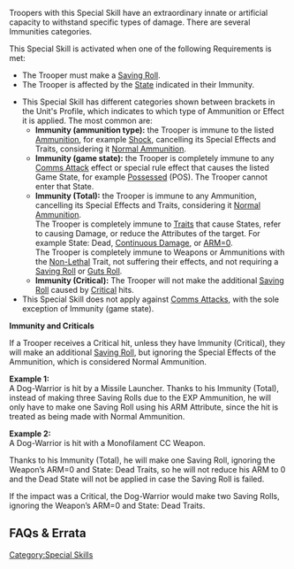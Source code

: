 {{section-special-skills}}


{{n4only}}
{{n4list}}
Troopers with this Special Skill have an extraordinary innate or artificial capacity to withstand specific types of damage. There are several Immunities categories.

{{skillbox |black| IMMUNITY | AUTOMATIC SKILL }}
{{skill-label | Obligatory }}
{{requirements}}
This Special Skill is activated when one of the following Requirements is met:
* The Trooper must make a [[Saving Roll]]. 
* The Trooper is affected by the [[State]] indicated in their Immunity. 
{{effects}}
* This Special Skill has different categories shown between brackets in the Unit's Profile, which indicates to which type of Ammunition or Effect it is applied. The most common are:
** '''Immunity (ammunition type):''' the Trooper is immune to the listed [[Ammunition]], for example [[Shock]], cancelling its Special Effects and Traits, considering it [[Normal Ammunition]].
** '''Immunity (game state):''' the Trooper is completely immune to any [[Comms Attack]] effect or special rule effect that causes the listed Game State, for example [[Possessed]] (POS). The Trooper cannot enter that State.
** '''Immunity (Total):''' the Trooper is immune to any Ammunition, cancelling its Special Effects and Traits, considering it [[Normal Ammunition]]. <br>The Trooper is completely immune to [[Traits]] that cause States, refer to causing Damage, or reduce the Attributes of the target. For example State: Dead, [[Continuous Damage]], or [[ARM=0]]. <br>The Trooper is completely immune to Weapons or Ammunitions with the [[Non-Lethal]] Trait, not suffering their effects, and not requiring a [[Saving Roll]] or [[Guts Roll]]. {{seefaq | For Plasma, Sepsitor.}}
** '''Immunity (Critical):''' The Trooper will not make the additional [[Saving Roll]] caused by [[Critical]] hits. 
* This Special Skill does not apply against [[Comms Attacks]], with the sole exception of Immunity (game state).
{{n4end}}{{n4}}


{{Important-start}}
'''Immunity and Criticals'''

If a Trooper receives a Critical hit, unless they have Immunity (Critical), they will make an additional [[Saving Roll]], but ignoring the Special Effects of the Ammunition, which is considered Normal Ammunition.
{{important-end}}


{{greybox-start | Immunity Examples}}
'''Example 1:'''<br>
A Dog-Warrior is hit by a Missile Launcher. Thanks to his Immunity (Total), instead of making three Saving Rolls due to the EXP Ammunition, he will only have to make one Saving Roll using his ARM Attribute, since the hit is treated as being made with Normal Ammunition. 

'''Example 2:'''<br>
A Dog-Warrior is hit with a Monofilament CC Weapon.

Thanks to his Immunity (Total), he will make one Saving Roll, ignoring the Weapon’s ARM=0 and State: Dead Traits, so he will not reduce his ARM to 0 and the Dead State will not be applied in case the Saving Roll is failed.

If the impact was a Critical, the Dog-Warrior would make two Saving Rolls, ignoring the Weapon’s ARM=0 and State: Dead Traits.
{{greybox-end}}


== FAQs & Errata ==

{{faqbox |
type = faq |
title = N4 FAQ |
version = 1.0, Jan 2021 |
q = Q: How does Immunity (Total) interact with Plasma Weapons, and with Sepsitor? |
a = A: Immunity (Total) cancels the special effects of any ammunition, considering them Normal Ammunition. Plasma weapons use Normal Ammunition, but their Saving Roll is ARM+BTS, so one ARM and one BTS Saving Roll will be made. Sepsitor should have the State: Sepsitorized Trait, and therefore does not work against targets with Immunity (Total). |
related = [[Combined Saving Roll]], [[Immunity]], [[Sepsitor]], [[Weapon Chart]] }}


{{faqbox |
type = faq |
title = N4 FAQ |
version = 1.1.1, Dec 2021 |
q = Q: Can a Non-Lethal Attack against a target with Immunity (Total) be a Face to Face Roll? For example if using a Flash Pulse against a Dog Warrior. |
a = A: Yes. It is a Face to Face Roll - Immunity (Total) doesn't take effect until you've been hit, which is after you've made the Face to Face Roll. |
related = [[Immunity]], [[Traits]] }}

{{n4end}}



[[Category:Special Skills]]